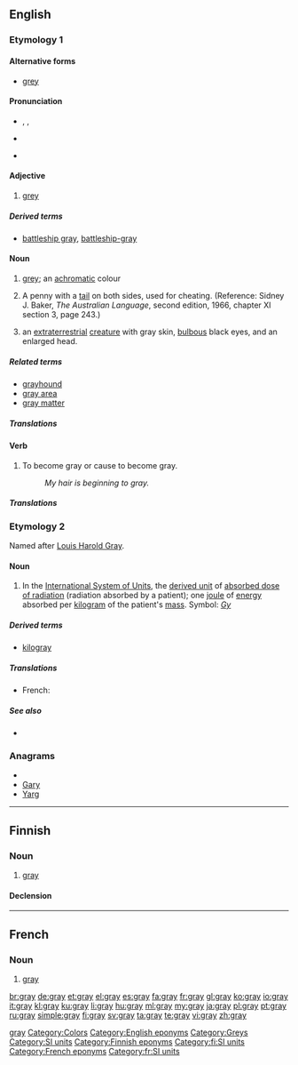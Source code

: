 {{wikipedia|dab=gray (disambiguation)|gray}}
<!--subst: of [[Template:sync]]-->
<!--If you edit this entry, please also edit [[Grey]] to ensure these two entries remain synchronized.-->[[Category:Synchronized entries|gray]]
{{also|grey|Gray}}
==English==
<!--If you edit this entry, please also edit the following entry to ensure these two entries remain in synchrony:
grey-->

===Etymology 1===

====Alternative forms====
* {{qualifier|British|Canadian}} [[grey]]

====Pronunciation====
* {{enPR|grā}}, {{IPA|/ɡreɪ/}}, {{SAMPA|/greI/}}
* {{audio|en-us-gray.ogg|Audio (US)}}
*: {{rhymes|eɪ}}
* {{homophones|grey|greige}}

====Adjective====
{{en-adj|er}}

# {{context|chiefly|US}} [[grey]]

=====Derived terms=====
* [[battleship gray]], [[battleship-gray]]

====Noun====
{{en-noun}}

# {{context|chiefly|US}} [[grey]]; an [[achromatic]] colour
#: {{colour panel|808080}}
# {{two-up}} A penny with a [[tail]] on both sides, used for cheating.  (Reference: Sidney J. Baker, ''The Australian Language'', second edition, 1966, chapter XI section 3, page 243.)
# {{context|ufology}} an [[extraterrestrial]] [[creature]] with gray skin, [[bulbous]] black eyes, and an enlarged head.

=====Related terms=====
* [[grayhound]]
* [[gray area]]
* [[gray matter]]

=====Translations=====
{{trans-see|''all senses''|grey}}

====Verb====
{{en-verb}}

# {{US}} To become gray or cause to become gray.
#: ''My hair is beginning to gray.''

=====Translations=====
{{trans-see|''all senses''|grey}}

===Etymology 2===
Named after [[w:Louis Harold Gray|Louis Harold Gray]].

====Noun====
{{en-noun}}

# In the [[International System of Units]], the [[derived unit]] of [[absorbed dose of radiation]] (radiation absorbed by a patient); one [[joule]] of [[energy]] absorbed per [[kilogram]] of the patient's [[mass]].  Symbol: ''[[Gy]]''

=====Derived terms=====
* [[kilogray]]

=====Translations=====
{{trans-top|SI unit of absorbed radiation}}
* French: {{t+|fr|gray|m}}
{{trans-mid}}
{{trans-bottom}}

=====See also=====
* {{pedialite|gray (unit)}}

===Anagrams===
* {{alphagram|agry}}
* [[Gary#English|Gary]]
* [[Yarg#English|Yarg]]

[[Category:Colors]]
[[Category:English eponyms]]
[[Category:Greys]]
[[Category:SI units]]

----

==Finnish==

===Noun===
{{infl|fi|noun}}

# [[#English|gray]] {{qualifier|SI unit}}

====Declension====
{{fi-decl-rosé|gra|y|a|en|i|illsg2=grayhyn}}
{{fi-decl-rosé|gra|y|ä|en|i|illsg2=grayhyn}}

[[Category:Finnish eponyms]]
[[Category:fi:SI units]]

----

==French==

===Noun===
{{infl|fr|noun|g=m}}

# [[#English|gray]] {{qualifier|SI unit}}

[[Category:French eponyms]]
[[Category:fr:SI units]]

[[br:gray]]
[[de:gray]]
[[et:gray]]
[[el:gray]]
[[es:gray]]
[[fa:gray]]
[[fr:gray]]
[[gl:gray]]
[[ko:gray]]
[[io:gray]]
[[it:gray]]
[[kl:gray]]
[[ku:gray]]
[[li:gray]]
[[hu:gray]]
[[ml:gray]]
[[my:gray]]
[[ja:gray]]
[[pl:gray]]
[[pt:gray]]
[[ru:gray]]
[[simple:gray]]
[[fi:gray]]
[[sv:gray]]
[[ta:gray]]
[[te:gray]]
[[vi:gray]]
[[zh:gray]]